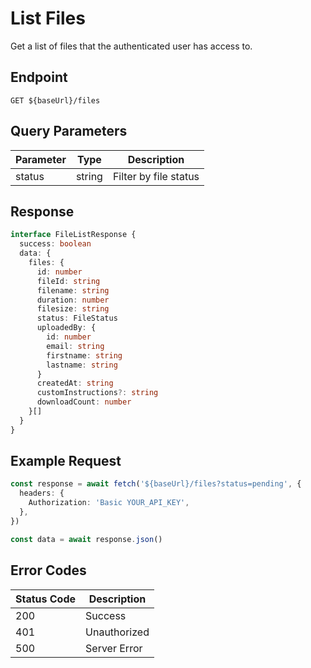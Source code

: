 # List Files

Get a list of files that the authenticated user has access to.

## Endpoint

```http
GET ${baseUrl}/files
```

## Query Parameters

| Parameter | Type   | Description           |
| --------- | ------ | --------------------- |
| status    | string | Filter by file status |

## Response

```typescript
interface FileListResponse {
  success: boolean
  data: {
    files: {
      id: number
      fileId: string
      filename: string
      duration: number
      filesize: string
      status: FileStatus
      uploadedBy: {
        id: number
        email: string
        firstname: string
        lastname: string
      }
      createdAt: string
      customInstructions?: string
      downloadCount: number
    }[]
  }
}
```

## Example Request

```typescript
const response = await fetch('${baseUrl}/files?status=pending', {
  headers: {
    Authorization: 'Basic YOUR_API_KEY',
  },
})

const data = await response.json()
```

## Error Codes

| Status Code | Description  |
| ----------- | ------------ |
| 200         | Success      |
| 401         | Unauthorized |
| 500         | Server Error |
